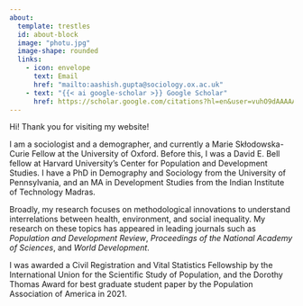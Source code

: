 ```yaml
---
about:
  template: trestles
  id: about-block
  image: "photu.jpg"
  image-shape: rounded
  links:
    - icon: envelope
      text: Email 
      href: "mailto:aashish.gupta@sociology.ox.ac.uk"  
    - text: "{{< ai google-scholar >}} Google Scholar"
      href: https://scholar.google.com/citations?hl=en&user=vuhO9dAAAAAJ&view_op=list_works&sortby=pubdate
---
```


Hi! Thank you for visiting my website!

I am a sociologist and a demographer, and currently a Marie Skłodowska-Curie Fellow at the University of Oxford. Before this, I was a David E. Bell fellow at Harvard University's Center for Population and Development Studies. I have a PhD in Demography and Sociology from the University of Pennsylvania, and an MA in Development Studies from the Indian Institute of Technology Madras.

Broadly, my research focuses on methodological innovations to understand interrelations between health, environment, and social inequality. My research on these topics has appeared in leading journals such as *Population and Development Review*, *Proceedings of the National Academy of Sciences*, and *World Development*.

I was awarded a Civil Registration and Vital Statistics Fellowship by the International Union for the Scientific Study of Population, and the Dorothy Thomas Award for best graduate student paper by the Population Association of America in 2021.

<!--# should we have a sidebar: https://quarto.org/docs/websites/website-navigation.html -->
